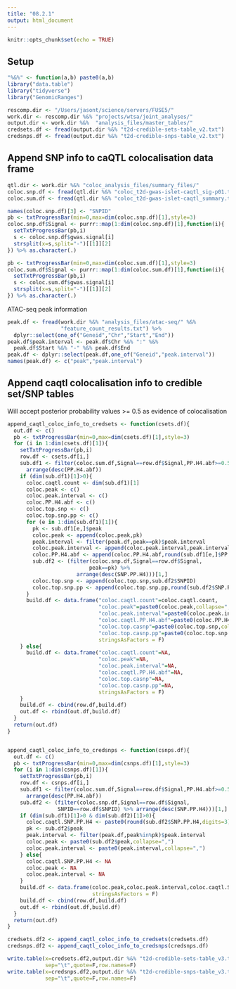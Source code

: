```yaml
---
title: "08.2.1"
output: html_document
---
```


```r
knitr::opts_chunk$set(echo = TRUE)
```

## Setup 

```r
"%&%" <- function(a,b) paste0(a,b)
library("data.table")
library("tidyverse")
library("GenomicRanges")

rescomp.dir <- "/Users/jasont/science/servers/FUSE5/"
work.dir <- rescomp.dir %&% "projects/wtsa/joint_analyses/"
output.dir <- work.dir %&%  "analysis_files/master_tables/"
credsets.df <- fread(output.dir %&% "t2d-credible-sets-table_v2.txt")
credsnps.df <- fread(output.dir %&% "t2d-credible-snps-table_v2.txt")
```


## Append SNP info to caQTL colocalisation data frame  

```r
qtl.dir <- work.dir %&% "coloc_analysis_files/summary_files/"
coloc.snp.df <- fread(qtl.dir %&% "coloc_t2d-gwas-islet-caqtl_sig-p01.txt")
coloc.sum.df <- fread(qtl.dir %&% "coloc_t2d-gwas-islet-caqtl_summary.txt")

```


```r

names(coloc.snp.df)[3] <- "SNPID"
pb <- txtProgressBar(min=0,max=dim(coloc.snp.df)[1],style=3)
coloc.snp.df$Signal <- purrr::map(1:dim(coloc.snp.df)[1],function(i){
  setTxtProgressBar(pb,i)
  s <- coloc.snp.df$gwas.signal[i]
  strsplit(x=s,split="-")[[1]][2]
}) %>% as.character(.)

pb <- txtProgressBar(min=0,max=dim(coloc.sum.df)[1],style=3)
coloc.sum.df$Signal <- purrr::map(1:dim(coloc.sum.df)[1],function(i){
  setTxtProgressBar(pb,i)
  s <- coloc.sum.df$gwas.signal[i]
  strsplit(x=s,split="-")[[1]][2]
}) %>% as.character(.)
```

ATAC-seq peak information

```r
peak.df <- fread(work.dir %&% "analysis_files/atac-seq/" %&% 
                 "feature_count_results.txt") %>% 
  dplyr::select(one_of("Geneid","Chr","Start","End"))
peak.df$peak.interval <- peak.df$Chr %&% ":" %&% 
  peak.df$Start %&% "-" %&% peak.df$End
peak.df <- dplyr::select(peak.df,one_of("Geneid","peak.interval"))
names(peak.df) <- c("peak","peak.interval")

```



## Append caqtl colocalisation info to credible set/SNP tables 

Will accept posterior probability values >= 0.5 as evidence of colocalisation 

```r

append_caqtl_coloc_info_to_credsets <- function(csets.df){
  out.df <- c() 
  pb <- txtProgressBar(min=0,max=dim(csets.df)[1],style=3)
  for (i in 1:dim(csets.df)[1]){
    setTxtProgressBar(pb,i)
    row.df <- csets.df[i,]
    sub.df1 <- filter(coloc.sum.df,Signal==row.df$Signal,PP.H4.abf>=0.5) %>% 
      arrange(desc(PP.H4.abf))
    if (dim(sub.df1)[1]>0){
      coloc.caqtl.count <- dim(sub.df1)[1]
      coloc.peak <- c()
      coloc.peak.interval <- c()
      coloc.PP.H4.abf <- c()
      coloc.top.snp <- c() 
      coloc.top.snp.pp <- c() 
      for (e in 1:dim(sub.df1)[1]){
        pk <- sub.df1[e,]$peak
        coloc.peak <- append(coloc.peak,pk)
        peak.interval <- filter(peak.df,peak==pk)$peak.interval
        coloc.peak.interval <- append(coloc.peak.interval,peak.interval)
        coloc.PP.H4.abf <- append(coloc.PP.H4.abf,round(sub.df1[e,]$PP.H4.abf,digits=3))
        sub.df2 <- (filter(coloc.snp.df,Signal==row.df$Signal,
                          peak==pk) %>% 
                      arrange(desc(SNP.PP.H4)))[1,]
        coloc.top.snp <- append(coloc.top.snp,sub.df2$SNPID) 
        coloc.top.snp.pp <- append(coloc.top.snp.pp,round(sub.df2$SNP.PP.H4,digits=3))      
      }
      build.df <- data.frame("coloc.caqtl.count"=coloc.caqtl.count,
                             "coloc.peak"=paste0(coloc.peak,collapse=","),
                             "coloc.peak.interval"=paste0(coloc.peak.interval,collapse=","),
                             "coloc.caqtl.PP.H4.abf"=paste0(coloc.PP.H4.abf,collapse=","),
                             "coloc.top.casnp"=paste0(coloc.top.snp,collapse=","),
                             "coloc.top.casnp.pp"=paste0(coloc.top.snp.pp,collapse=","),
                             stringsAsFactors = F)
    } else{
      build.df <- data.frame("coloc.caqtl.count"=NA,
                             "coloc.peak"=NA,
                             "coloc.peak.interval"=NA,
                             "coloc.caqtl.PP.H4.abf"=NA,
                             "coloc.top.casnp"=NA,
                             "coloc.top.casnp.pp"=NA,
                             stringsAsFactors = F) 
    }
    build.df <- cbind(row.df,build.df)
    out.df <- rbind(out.df,build.df)
  }  
  return(out.df)
}


append_caqtl_coloc_info_to_credsnps <- function(csnps.df){
  out.df <- c() 
  pb <- txtProgressBar(min=0,max=dim(csnps.df)[1],style=3)
  for (i in 1:dim(csnps.df)[1]){
    setTxtProgressBar(pb,i)
    row.df <- csnps.df[i,]
    sub.df1 <- filter(coloc.sum.df,Signal==row.df$Signal,PP.H4.abf>=0.5) %>% 
      arrange(desc(PP.H4.abf))
    sub.df2 <- (filter(coloc.snp.df,Signal==row.df$Signal,
                SNPID==row.df$SNPID) %>% arrange(desc(SNP.PP.H4)))[1,]
    if (dim(sub.df1)[1]>0 & dim(sub.df2)[1]>0){
      coloc.caqtl.SNP.PP.H4 <- paste0(round(sub.df2$SNP.PP.H4,digits=3),collapse=",")
      pk <- sub.df2$peak
      peak.interval <- filter(peak.df,peak%in%pk)$peak.interval
      coloc.peak <- paste0(sub.df2$peak,collapse=",")
      coloc.peak.interval <- paste0(peak.interval,collapse=",")
    } else{
      coloc.caqtl.SNP.PP.H4 <- NA
      coloc.peak <- NA
      coloc.peak.interval <- NA
    }
    build.df <- data.frame(coloc.peak,coloc.peak.interval,coloc.caqtl.SNP.PP.H4,
                           stringsAsFactors = F)
    build.df <- cbind(row.df,build.df)
    out.df <- rbind(out.df,build.df)
  }  
  return(out.df)
}


```


```r

credsets.df2 <- append_caqtl_coloc_info_to_credsets(credsets.df) 
credsnps.df2 <- append_caqtl_coloc_info_to_credsnps(credsnps.df)

```

```r
write.table(x=credsets.df2,output.dir %&% "t2d-credible-sets-table_v3.txt",
            sep="\t",quote=F,row.names=F)
write.table(x=credsnps.df2,output.dir %&% "t2d-credible-snps-table_v3.txt",
            sep="\t",quote=F,row.names=F)
```


